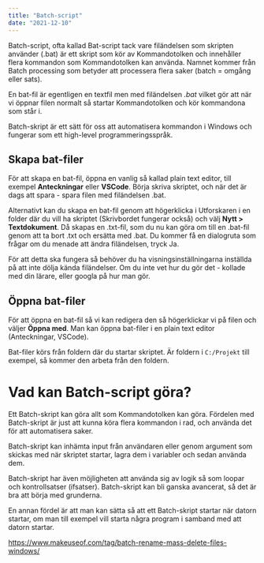 ```yaml
---
title: "Batch-script"
date: "2021-12-10"
---
```


Batch-script, ofta kallad Bat-script tack vare filändelsen som skripten använder (.bat) är ett skript som kör av Kommandotolken och innehåller flera kommandon som Kommandotolken kan använda. Namnet kommer från Batch processing som betyder att processera flera saker (batch = omgång eller sats).

En bat-fil är egentligen en textfil men med filändelsen _.bat_ vilket gör att när vi öppnar filen normalt så startar Kommandotolken och kör kommandona som står i.

Batch-skript är ett sätt för oss att automatisera kommandon i Windows och fungerar som ett high-level programmeringsspråk.

## Skapa bat-filer

För att skapa en bat-fil, öppna en vanlig så kallad plain text editor, till exempel **Anteckningar** eller **VSCode**.
Börja skriva skriptet, och när det är dags att spara - spara filen med filändelsen .bat.

Alternativt kan du skapa en bat-fil genom att högerklicka i Utforskaren i en folder där du vill ha skriptet (Skrivbordet fungerar också) och välj **Nytt > Textdokument**. Då skapas en .txt-fil, som du nu kan göra om till en .bat-fil genom att ta bort .txt och ersätta med .bat. Du kommer få en dialogruta som frågar om du menade att ändra filändelsen, tryck Ja.

För att detta ska fungera så behöver du ha visningsinställningarna inställda på att inte dölja kända filändelser. Om du inte vet hur du gör det - kollade med din lärare, eller googla på hur man gör.

## Öppna bat-filer

För att öppna en bat-fil så vi kan redigera den så högerklickar vi på filen och väljer **Öppna med**. Man kan öppna bat-filer i en plain text editor (Anteckningar, VSCode).

<Notice>

Bat-filer körs från foldern där du startar skriptet. Är foldern i `C:/Projekt` till exempel, så kommer den arbeta från den foldern.

</Notice>

# Vad kan Batch-script göra?

Ett Batch-skript kan göra allt som Kommandotolken kan göra. Fördelen med Batch-skript är just att kunna köra flera kommandon i rad, och använda det för att automatisera saker.

Batch-skript kan inhämta input från användaren eller genom argument som skickas med när skriptet startar, lagra dem i variabler och sedan använda dem.

Batch-skript har även möjligheten att använda sig av logik så som loopar och kontrollsatser (ifsatser). Batch-skript kan bli ganska avancerat, så det är bra att börja med grunderna.

En annan fördel är att man kan sätta så att ett Batch-skript startar när datorn startar, om man till exempel vill starta några program i samband med att datorn startar.

https://www.makeuseof.com/tag/batch-rename-mass-delete-files-windows/